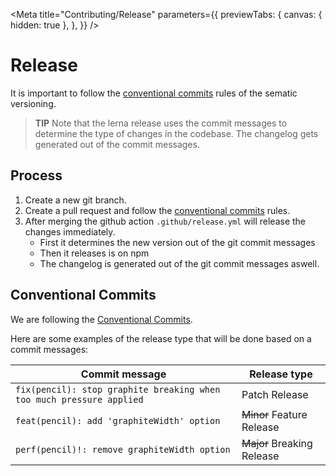 
<Meta
  title="Contributing/Release"
  parameters={{
    previewTabs: {
      canvas: { hidden: true },
    },
  }}
/>

# Release

It is important to follow the [conventional commits](?path=/docs/contributing-release--page#conventional-commits) rules of the sematic versioning.

> **TIP**
> Note that the lerna release uses the commit messages to determine the type of changes in the codebase.
> The changelog gets generated out of the commit messages.

## Process

1. Create a new git branch.
2. Create a pull request and follow the [conventional commits](?path=/docs/contributing-release--page#conventional-commits) rules.
3. After merging the github action `.github/release.yml` will release the changes immediately.
   - First it determines the new version out of the git commit messages
   - Then it releases is on npm
   - The changelog is generated out of the git commit messages aswell.

## Conventional Commits

We are following the [Conventional Commits](https://www.conventionalcommits.org/en/v1.0.0/).

Here are some examples of the release type that will be done based on a commit messages:

| Commit message                                                       | Release type               |
| -------------------------------------------------------------------- | -------------------------- |
| `fix(pencil): stop graphite breaking when too much pressure applied` | Patch Release              |
| `feat(pencil): add 'graphiteWidth' option`                           | ~~Minor~~ Feature Release  |
| `perf(pencil)!: remove graphiteWidth option`                         | ~~Major~~ Breaking Release |

<bal-doc-github link="/stories/contributing/05-release.stories.mdx"></bal-doc-github>
